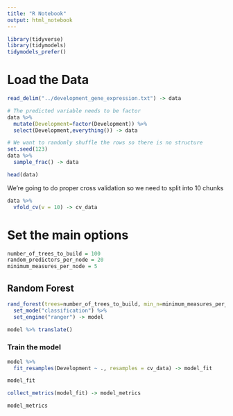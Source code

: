 ---
title: "R Notebook"
output: html_notebook
---


```{r}
library(tidyverse)
library(tidymodels)
tidymodels_prefer()
```

Load the Data
=============

```{r}
read_delim("../development_gene_expression.txt") -> data

# The predicted variable needs to be factor
data %>%
  mutate(Development=factor(Development)) %>%
  select(Development,everything()) -> data

# We want to randomly shuffle the rows so there is no structure
set.seed(123)
data %>%
  sample_frac() -> data

head(data)

```

We're going to do proper cross validation so we need to split into 10 chunks

```{r}
data %>%
  vfold_cv(v = 10) -> cv_data
```

Set the main options
====================

```{r}
number_of_trees_to_build = 100
random_predictors_per_node = 20
minimum_measures_per_node = 5
```




Random Forest
-------------

```{r}
rand_forest(trees=number_of_trees_to_build, min_n=minimum_measures_per_node, mtry=random_predictors_per_node) %>%
  set_mode("classification") %>%
  set_engine("ranger") -> model

model %>% translate()
```

### Train the model

```{r}
model %>%
  fit_resamples(Development ~ ., resamples = cv_data) -> model_fit

model_fit
```

```{r}
collect_metrics(model_fit) -> model_metrics

model_metrics
```


